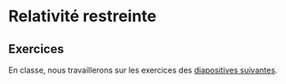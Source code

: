 # Relativité restreinte

## Exercices {-}

En classe, nous travaillerons sur les exercices des [diapositives 
suivantes](./diapos/09-relativite-restreinte.pdf).


